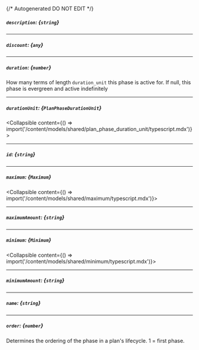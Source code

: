 {/* Autogenerated DO NOT EDIT  */}

##### `description`: *{`string`}*

---
##### `discount`: *{`any`}*

---
##### `duration`: *{`number`}*
How many terms of length `duration_unit` this phase is active for. If null, this phase is evergreen and active indefinitely

---
##### `durationUnit`: *{`PlanPhaseDurationUnit`}*
<Collapsible content={() => import('/content/models/shared/plan_phase_duration_unit/typescript.mdx')}>
</Collapsible>

---
##### `id`: *{`string`}*

---
##### `maximum`: *{`Maximum`}*
<Collapsible content={() => import('/content/models/shared/maximum/typescript.mdx')}>
</Collapsible>

---
##### `maximumAmount`: *{`string`}*

---
##### `minimum`: *{`Minimum`}*
<Collapsible content={() => import('/content/models/shared/minimum/typescript.mdx')}>
</Collapsible>

---
##### `minimumAmount`: *{`string`}*

---
##### `name`: *{`string`}*

---
##### `order`: *{`number`}*
Determines the ordering of the phase in a plan's lifecycle. 1 \= first phase.

